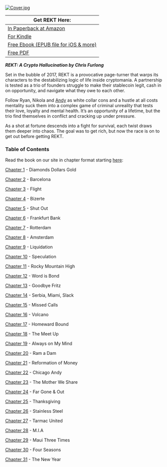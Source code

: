 [<img src="https://starholder.xyz/images/thumb/d/dc/Cover.jpg/423px-Cover.jpg" alt="Cover.jpg" />](https://starholder.xyz/index.php/File:Cover.jpg)

| Get REKT Here: |
| --- |
| [In Paperback at Amazon](https://www.amazon.com/dp/B0BP4D27SS/ref=tmm_pap_swatch_0?_encoding=UTF8&qid=1670337008&sr=8-1) |
| [For Kindle](https://www.amazon.com/REKT-Crypto-Hallucination-Chris-Furlong-ebook/dp/B0BP2WZ7HJ/ref=tmm_kin_swatch_0?_encoding=UTF8&qid=1670337008&sr=8-1) |
| [Free Ebook (EPUB file for iOS & more)](https://blockstar.com/REKT.epub) |
| [Free PDF](https://blockstar.com/REKT.pdf) |

***REKT: A Crypto Hallucination by Chris Furlong***

Set in the bubble of 2017, REKT is a provocative page-turner that warps its characters to the destabilizing logic of life inside cryptomania. A partnership is tested as a trio of founders struggle to make their stablecoin legit, cash in on opportunity, and navigate what they owe to each other.

Follow Ryan, Nikola and [Andy](andy) as white collar cons and a hustle at all costs mentality suck them into a complex game of criminal unreality that tests their love, loyalty and mental health. It’s an opportunity of a lifetime, but the trio find themselves in conflict and cracking up under pressure.

As a shot at fortune descends into a fight for survival, each twist draws them deeper into chaos. The goal was to get rich, but now the race is on to get out before getting REKT.

### Table of Contents
Read the book on our site in chapter format starting [here](https://starholder.xyz/index.php/REKT_-_Chapter_1):

[Chapter 1](https://starholder.xyz/index.php/REKT_-_Chapter_1) - Diamonds Dollars Gold

[Chapter 2](https://starholder.xyz/index.php/REKT_-_Chapter_2) - Barcelona

[Chapter 3](https://starholder.xyz/index.php/REKT_-_Chapter_3) - Flight

[Chapter 4](https://starholder.xyz/index.php/REKT_-_Chapter_4) - Bizerte

[Chapter 5](https://starholder.xyz/index.php/REKT_-_Chapter_5) - Shut Out

[Chapter 6](https://starholder.xyz/index.php/REKT_-_Chapter_6) - Frankfurt Bank

[Chapter 7](https://starholder.xyz/index.php/REKT_-_Chapter_7) - Rotterdam

[Chapter 8](https://starholder.xyz/index.php/REKT_-_Chapter_8) - Amsterdam

[Chapter 9](https://starholder.xyz/index.php/REKT_-_Chapter_9) - Liquidation

[Chapter 10](https://starholder.xyz/index.php/REKT_-_Chapter_10) - Speculation

[Chapter 11](https://starholder.xyz/index.php/REKT_-_Chapter_11) - Rocky Mountain High

[Chapter 12](https://starholder.xyz/index.php/REKT_-_Chapter_12) - Word is Bond

[Chapter 13](https://starholder.xyz/index.php/REKT_-_Chapter_13) - Goodbye Fritz

[Chapter 14](https://starholder.xyz/index.php/REKT_-_Chapter_14) - Serbia, Miami, Slack

[Chapter 15](https://starholder.xyz/index.php/REKT_-_Chapter_15) - Missed Calls

[Chapter 16](https://starholder.xyz/index.php/REKT_-_Chapter_16) - Volcano

[Chapter 17](https://starholder.xyz/index.php/REKT_-_Chapter_17) - Homeward Bound

[Chapter 18](https://starholder.xyz/index.php/REKT_-_Chapter_18) - The Meet Up

[Chapter 19](https://starholder.xyz/index.php/REKT_-_Chapter_19) - Always on My Mind

[Chapter 20](https://starholder.xyz/index.php/REKT_-_Chapter_20) - Ram a Dam

[Chapter 21](https://starholder.xyz/index.php/REKT_-_Chapter_21) - Reformation of Money

[Chapter 22](https://starholder.xyz/index.php/REKT_-_Chapter_22) - Chicago Andy

[Chapter 23](https://starholder.xyz/index.php/REKT_-_Chapter_23) - The Mother We Share

[Chapter 24](https://starholder.xyz/index.php/REKT_-_Chapter_24) - Far Gone & Out

[Chapter 25](https://starholder.xyz/index.php/REKT_-_Chapter_25) - Thanksgiving

[Chapter 26](https://starholder.xyz/index.php/REKT_-_Chapter_26) - Stainless Steel

[Chapter 27](https://starholder.xyz/index.php/REKT_-_Chapter_27) - Tarmac United

[Chapter 28](https://starholder.xyz/index.php/REKT_-_Chapter_28) - M.I.A

[Chapter 29](https://starholder.xyz/index.php/REKT_-_Chapter_29) - Maui Three Times

[Chapter 30](https://starholder.xyz/index.php/REKT_-_Chapter_30) - Four Seasons

[Chapter 31](https://starholder.xyz/index.php/REKT_-_Chapter_31) - The New Year
